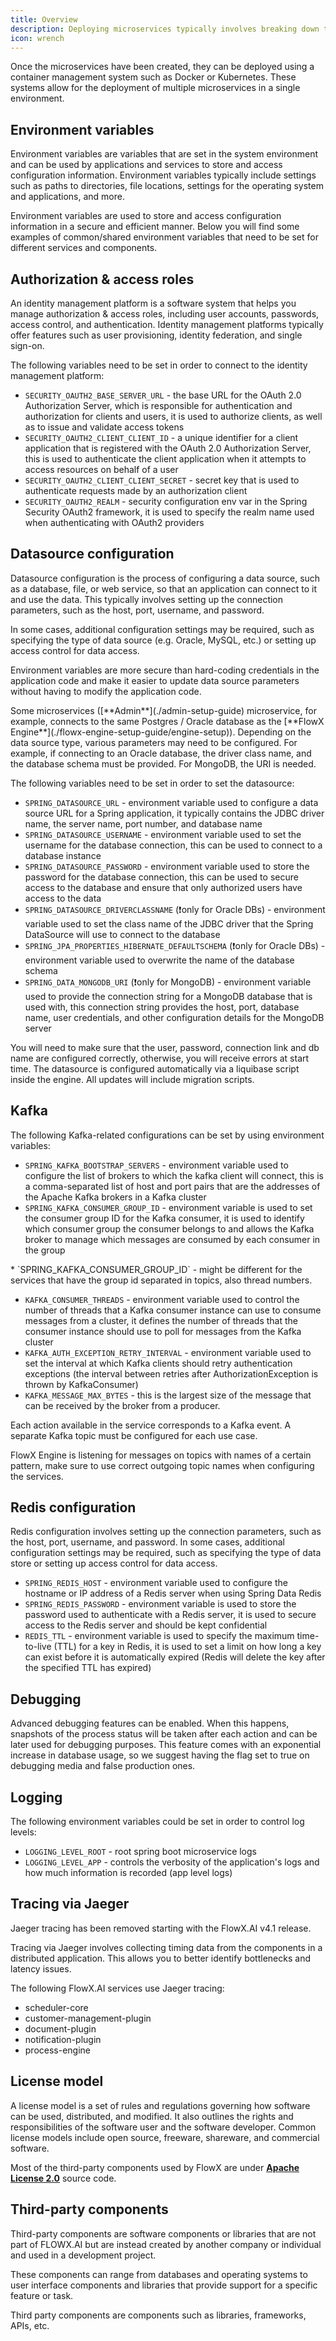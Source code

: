```yaml
---
title: Overview
description: Deploying microservices typically involves breaking down the application into smaller, modular components. Each microservice should be independently deployable, with all the necessary dependencies and configurations included. 
icon: wrench
---
```


Once the microservices have been created, they can be deployed using a container management system such as Docker or Kubernetes. These systems allow for the deployment of multiple microservices in a single environment.

## Environment variables

Environment variables are variables that are set in the system environment and can be used by applications and services to store and access configuration information. Environment variables typically include settings such as paths to directories, file locations, settings for the operating system and applications, and more. 

Environment variables are used to store and access configuration information in a secure and efficient manner. Below you will find some examples of common/shared environment variables that need to be set for different services and components.

## Authorization & access roles

An identity management platform is a software system that helps you manage authorization & access roles, including user accounts, passwords, access control, and authentication. Identity management platforms typically offer features such as user provisioning, identity federation, and single sign-on. 

The following variables need to be set in order to connect to the identity management platform:

* `SECURITY_OAUTH2_BASE_SERVER_URL` - the base URL for the OAuth 2.0 Authorization Server, which is responsible for authentication and authorization for clients and users, it is used to authorize clients, as well as to issue and validate access tokens
* `SECURITY_OAUTH2_CLIENT_CLIENT_ID` - a unique identifier for a client application that is registered with the OAuth 2.0 Authorization Server, this is used to authenticate the client application when it attempts to access resources on behalf of a user
* `SECURITY_OAUTH2_CLIENT_CLIENT_SECRET` - secret key that is used to authenticate requests made by an authorization client
* `SECURITY_OAUTH2_REALM` - security configuration env var in the Spring Security OAuth2 framework, it is used to specify the realm name used when authenticating with OAuth2 providers

<Card title="Access Management" href="./access-management/access-management-overview" icon="link">
</Card>

## Datasource configuration

Datasource configuration is the process of configuring a data source, such as a database, file, or web service, so that an application can connect to it and use the data. This typically involves setting up the connection parameters, such as the host, port, username, and password. 

In some cases, additional configuration settings may be required, such as specifying the type of data source (e.g. Oracle, MySQL, etc.) or setting up access control for data access.

Environment variables are more secure than hard-coding credentials in the application code and make it easier to update data source parameters without having to modify the application code.

<Info>
Some microservices ([**Admin**](./admin-setup-guide) microservice, for example, connects to the same Postgres / Oracle database as the [**FlowX Engine**](./flowx-engine-setup-guide/engine-setup)).
</Info>

<Info>
Depending on the data source type, various parameters may need to be configured. For example, if connecting to an Oracle database, the driver class name, and the database schema must be provided. For MongoDB, the URI is needed.
</Info>

The following variables need to be set in order to set the datasource:

* `SPRING_DATASOURCE_URL` - environment variable used to configure a data source URL for a Spring application, it typically contains the JDBC driver name, the server name, port number, and database name
* `SPRING_DATASOURCE_USERNAME` - environment variable used to set the username for the database connection, this can be used to connect to a database instance
* `SPRING_DATASOURCE_PASSWORD` - environment variable used to store the password for the database connection, this can be used to secure access to the database and ensure that only authorized users have access to the data
* `SPRING_DATASOURCE_DRIVERCLASSNAME` (❗️only for Oracle DBs) - environment variable used to set the class name of the JDBC driver that the Spring DataSource will use to connect to the database
* `SPRING_JPA_PROPERTIES_HIBERNATE_DEFAULTSCHEMA` (❗️only for Oracle DBs) - environment variable used to overwrite the name of the database schema
* `SPRING_DATA_MONGODB_URI` (❗️only for MongoDB) - environment variable used to provide the connection string for a MongoDB database that is used with, this connection string provides the host, port, database name, user credentials, and other configuration details for the MongoDB server

<Warning>
You will need to make sure that the user, password, connection link and db name are configured correctly, otherwise, you will receive errors at start time.
</Warning>

<Info>
The datasource is configured automatically via a liquibase script inside the engine. All updates will include migration scripts.
</Info>


## Kafka

The following Kafka-related configurations can be set by using environment variables:

* `SPRING_KAFKA_BOOTSTRAP_SERVERS` - environment variable used to configure the list of brokers to which the kafka client will connect, this is a comma-separated list of host and port pairs that are the addresses of the Apache Kafka brokers in a Kafka cluster
* `SPRING_KAFKA_CONSUMER_GROUP_ID` - environment variable is used to set the consumer group ID for the Kafka consumer, it is used to identify which consumer group the consumer belongs to and allows the Kafka broker to manage which messages are consumed by each consumer in the group

<Info>
* `SPRING_KAFKA_CONSUMER_GROUP_ID` - might be different for the services that have the group id separated in topics, also thread numbers.
</Info>

* `KAFKA_CONSUMER_THREADS` - environment variable used to control the number of threads that a Kafka consumer instance can use to consume messages from a cluster, it defines the number of threads that the consumer instance should use to poll for messages from the Kafka cluster
* `KAFKA_AUTH_EXCEPTION_RETRY_INTERVAL` - environment variable used to set the interval at which Kafka clients should retry authentication exceptions (the interval between retries after AuthorizationException is thrown by KafkaConsumer)
* `KAFKA_MESSAGE_MAX_BYTES` - this is the largest size of the message that can be received by the broker from a producer.

Each action available in the service corresponds to a Kafka event. A separate Kafka topic must be configured for each use case.

<Warning>
FlowX Engine is listening for messages on topics with names of a certain pattern, make sure to use correct outgoing topic names when configuring the services.
</Warning>

## Redis configuration 

Redis configuration involves setting up the connection parameters, such as the host, port, username, and password. In some cases, additional configuration settings may be required, such as specifying the type of data store or setting up access control for data access.

* `SPRING_REDIS_HOST` - environment variable used to configure the hostname or IP address of a Redis server when [](https://docs.camunda.io/docs/components/concepts/workflow-patterns/)using Spring Data Redis
* `SPRING_REDIS_PASSWORD` - environment variable is used to store the password used to authenticate with a Redis server, it is used to secure access to the Redis server and should be kept confidential
* `REDIS_TTL` - environment variable is used to specify the maximum time-to-live (TTL) for a key in Redis, it is used to set a limit on how long a key can exist before it is automatically expired (Redis will delete the key after the specified TTL has expired)


## Debugging

Advanced debugging features can be enabled. When this happens, snapshots of the process status will be taken after each action and can be later used for debugging purposes. This feature comes with an exponential increase in database usage, so we suggest having the flag set to true on debugging media and false production ones.

## Logging

The following environment variables could be set in order to control log levels:

* `LOGGING_LEVEL_ROOT` - root spring boot microservice logs
* `LOGGING_LEVEL_APP` - controls the verbosity of the application's logs and how much information is recorded (app level logs)

## Tracing via Jaeger

<Warning>
Jaeger tracing has been removed starting with the FlowX.AI v4.1 release.
</Warning>

Tracing via Jaeger involves collecting timing data from the components in a distributed application. This allows you to better identify bottlenecks and latency issues.

The following FlowX.AI services use Jaeger tracing:

- scheduler-core
- customer-management-plugin
- document-plugin
- notification-plugin
- process-engine

## License model

A license model is a set of rules and regulations governing how software can be used, distributed, and modified. It also outlines the rights and responsibilities of the software user and the software developer. Common license models include open source, freeware, shareware, and commercial software.

Most of the third-party components used by FlowX are under [**Apache License 2.0**](https://www.apache.org/licenses/LICENSE-2.0) source code.

## Third-party components

Third-party components are software components or libraries that are not part of FLOWX.AI but are instead created by another company or individual and used in a development project. 

These components can range from databases and operating systems to user interface components and libraries that provide support for a specific feature or task.

Third party components are components such as libraries, frameworks, APIs, etc.

<Card title= "Third-party components" href="/4.0/docs/platform-deep-dive/third-party-components" icon ="link">
</Card>
